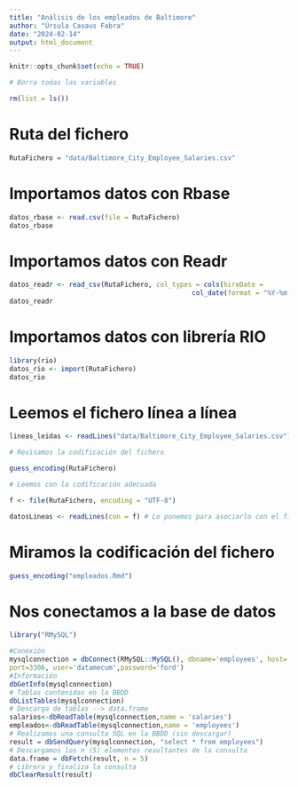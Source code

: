 ```yaml
---
title: "Análisis de los empleados de Baltimore"
author: "Úrsula Casaus Fabra"
date: "2024-02-14"
output: html_document
---
```


```r
knitr::opts_chunk$set(echo = TRUE)
```

```r
# Borra todas las variables

rm(list = ls())
```

# Ruta del fichero

```r
RutaFichero = "data/Baltimore_City_Employee_Salaries.csv"
```


# Importamos datos con Rbase

```r
datos_rbase <- read.csv(file = RutaFichero)
datos_rbase
```

# Importamos datos con Readr

```r
datos_readr <- read_csv(RutaFichero, col_types = cols(hireDate = 
                                              col_date(format = "%Y-%m-%d")))
datos_readr
```

# Importamos datos con librería RIO

```r
library(rio)
datos_rio <- import(RutaFichero)
datos_rio
```

# Leemos el fichero línea a línea

```r
lineas_leidas <- readLines("data/Baltimore_City_Employee_Salaries.csv")

# Revisamos la codificación del fichero

guess_encoding(RutaFichero)

# Leemos con la codificación adecuada

f <- file(RutaFichero, encoding = "UTF-8")

datosLineas <- readLines(con = f) # Lo ponemos para asociarlo con el fichero
```

# Miramos la codificación del fichero

```r
guess_encoding("empleados.Rmd")
```

# Nos conectamos a la base de datos

```r
library("RMySQL")

#Conexión
mysqlconnection = dbConnect(RMySQL::MySQL(), dbname='employees', host='oceano.uv.es',
port=3306, user='datamecum',password='ford')
#Información
dbGetInfo(mysqlconnection)
# Tablas contenidas en la BBDD
dbListTables(mysqlconnection)
# Descarga de tablas --> data.frame
salarios<-dbReadTable(mysqlconnection,name = 'salaries')
empleados<-dbReadTable(mysqlconnection,name = 'employees')
# Realizamos una consulta SQL en la BBDD (sin descargar)
result = dbSendQuery(mysqlconnection, "select * from employees")
# Descargamos los n (5) elementos resultantes de la consulta
data.frame = dbFetch(result, n = 5)
# Librera y finaliza la consulta
dbClearResult(result)
```

